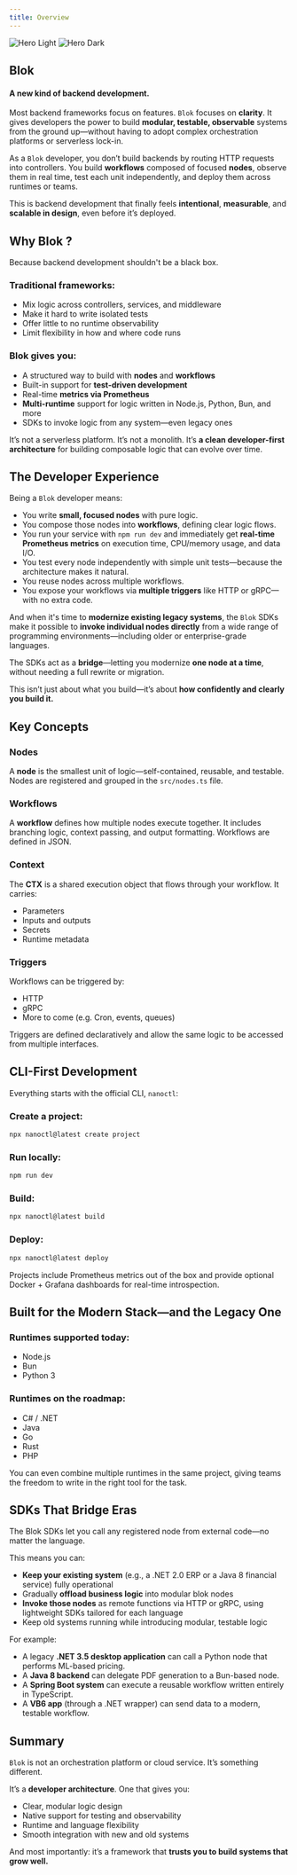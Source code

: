 ```yaml
---
title: Overview
---
```


<img
  className="block dark:hidden"
  src="/assets/images/nanoservices-light.png"
  alt="Hero Light"
/>
<img
  className="hidden dark:block"
  src="/assets/images/nanoservices-dark.png"
  alt="Hero Dark"
/>

## Blok 

#### A new kind of backend development.

Most backend frameworks focus on features. `Blok` focuses on **clarity**. It gives developers the power to build **modular, testable, observable** systems from the ground up—without having to adopt complex orchestration platforms or serverless lock-in.

As a `Blok` developer, you don’t build backends by routing HTTP requests into controllers. You build **workflows** composed of focused **nodes**, observe them in real time, test each unit independently, and deploy them across runtimes or teams.

This is backend development that finally feels **intentional**, **measurable**, and **scalable in design**, even before it’s deployed.

## Why Blok ?

Because backend development shouldn't be a black box.

### Traditional frameworks:

* Mix logic across controllers, services, and middleware
* Make it hard to write isolated tests
* Offer little to no runtime observability
* Limit flexibility in how and where code runs

### Blok gives you:

* A structured way to build with **nodes** and **workflows**
* Built-in support for **test-driven development**
* Real-time **metrics via Prometheus**
* **Multi-runtime** support for logic written in Node.js, Python, Bun, and more
* SDKs to invoke logic from any system—even legacy ones

It’s not a serverless platform. It’s not a monolith. It’s **a clean developer-first architecture** for building composable logic that can evolve over time.

## The Developer Experience

Being a `Blok` developer means:

* You write **small, focused nodes** with pure logic.
* You compose those nodes into **workflows**, defining clear logic flows.
* You run your service with `npm run dev` and immediately get **real-time Prometheus metrics** on execution time, CPU/memory usage, and data I/O.
* You test every node independently with simple unit tests—because the architecture makes it natural.
* You reuse nodes across multiple workflows.
* You expose your workflows via **multiple triggers** like HTTP or gRPC—with no extra code.

And when it's time to **modernize existing legacy systems**, the `Blok` SDKs make it possible to **invoke individual nodes directly** from a wide range of programming environments—including older or enterprise-grade languages.

The SDKs act as a **bridge**—letting you modernize **one node at a time**, without needing a full rewrite or migration.

This isn’t just about what you build—it’s about **how confidently and clearly you build it.**

## Key Concepts

### Nodes

A **node** is the smallest unit of logic—self-contained, reusable, and testable. Nodes are registered and grouped in the `src/nodes.ts` file.

### Workflows

A **workflow** defines how multiple nodes execute together. It includes branching logic, context passing, and output formatting. Workflows are defined in JSON.

### Context

The **CTX** is a shared execution object that flows through your workflow. It carries:

* Parameters
* Inputs and outputs
* Secrets
* Runtime metadata

### Triggers

Workflows can be triggered by:

* HTTP
* gRPC
* More to come (e.g. Cron, events, queues)

Triggers are defined declaratively and allow the same logic to be accessed from multiple interfaces.

## CLI-First Development

Everything starts with the official CLI, `nanoctl`:

### Create a project:

```bash
npx nanoctl@latest create project
```

### Run locally:

```bash
npm run dev
```

### Build:

```bash
npx nanoctl@latest build
```

### Deploy:

```bash
npx nanoctl@latest deploy
```

Projects include Prometheus metrics out of the box and provide optional Docker + Grafana dashboards for real-time introspection.

## Built for the Modern Stack—and the Legacy One

### Runtimes supported today:

* Node.js
* Bun
* Python 3

### Runtimes on the roadmap:

* C# / .NET
* Java
* Go
* Rust
* PHP

You can even combine multiple runtimes in the same project, giving teams the freedom to write in the right tool for the task.

## SDKs That Bridge Eras

The Blok SDKs let you call any registered node from external code—no matter the language.

This means you can:

* **Keep your existing system** (e.g., a .NET 2.0 ERP or a Java 8 financial service) fully operational
* Gradually **offload business logic** into modular blok nodes
* **Invoke those nodes** as remote functions via HTTP or gRPC, using lightweight SDKs tailored for each language
* Keep old systems running while introducing modular, testable logic

For example:

* A legacy **.NET 3.5 desktop application** can call a Python node that performs ML-based pricing.
* A **Java 8 backend** can delegate PDF generation to a Bun-based node.
* A **Spring Boot system** can execute a reusable workflow written entirely in TypeScript.
* A **VB6 app** (through a .NET wrapper) can send data to a modern, testable workflow.

## Summary

`Blok` is not an orchestration platform or cloud service. It’s something different.

It’s a **developer architecture**. One that gives you:

* Clear, modular logic design
* Native support for testing and observability
* Runtime and language flexibility
* Smooth integration with new and old systems

And most importantly: it’s a framework that **trusts you to build systems that grow well.**
